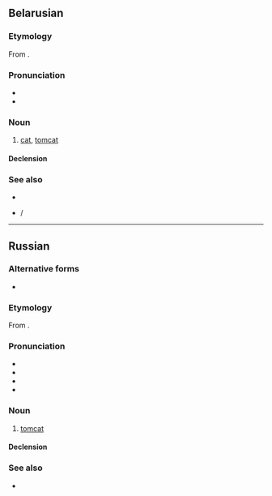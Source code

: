 {{also|қот|kot|Kot|kòt|köt}}
==Belarusian==
{{wikipedia|lang=be}}

===Etymology===
From {{inh|be|sla-pro|*kotъ}}.

===Pronunciation===
* {{be-IPA}}
* {{audio|be|Be-{{PAGENAME}}.ogg|Audio}}

===Noun===
{{be-noun|кот<b.anml>}}

# [[cat]], [[tomcat]]

====Declension====
{{be-ndecl|кот<b.anml>}}

===See also===
* {{l|be|кошка}}
* {{l|be|кацяня́}} / {{l|be|кацянё}}

{{topics|be|Cats|Male animals}}

----

==Russian==

===Alternative forms===
* {{alter|ru|котъ||ru-PRO}}

===Etymology===
From {{inh|ru|sla-pro|*kotъ}}.

===Pronunciation===
* {{ru-IPA}}
* {{audio|ru|Ru-{{PAGENAME}}.ogg|audio}}
* {{homophones|ru|код}}
* {{rhymes|ru|ot|s=1}}

===Noun===
{{ru-noun+|b|a=an|f=ко́шка|dim=ко́тик}}

# [[tomcat]]
#: {{uxi|ru|'''кот''' [[в]] [[сапог|сапога́х]]|Puss in Boots}}
#: {{uxi|ru|'''кот''' наплакал|nothing to speak of (next to nothing)}}
#: {{ux|ru|[[не|Не]] всё '''коту́''' [[ма́сленица]], [[прийти|придёт]] [[и]] [[вели́кий]] [[пост]].|All good things must come to an end; You have to take the rough with the smooth.}}
#: {{uxi|ru|[[купи́ть]] '''кота́''' [[в]] [[мешок|мешке́]]|to buy a pig in a poke}}

====Declension====
{{ru-noun-table|b|a=an}}

===See also===
* {{l|ru|ко́шка}}

{{topics|ru|Cats|Male animals}}